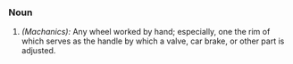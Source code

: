 ===Noun===
#''(Machanics):'' Any wheel worked by hand; especially, one the rim of which serves as the handle by which a valve, car brake, or other part is adjusted.